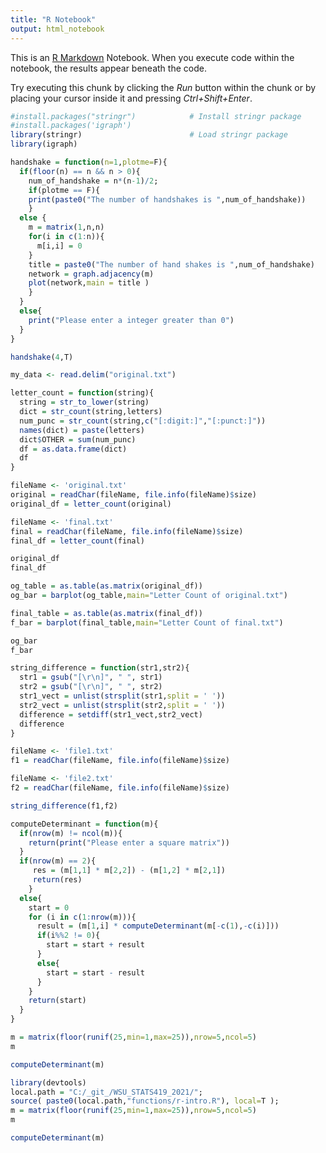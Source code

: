 ```yaml
---
title: "R Notebook"
output: html_notebook
---
```


This is an [R Markdown](http://rmarkdown.rstudio.com) Notebook. When you execute code within the notebook, the results appear beneath the code. 

Try executing this chunk by clicking the *Run* button within the chunk or by placing your cursor inside it and pressing *Ctrl+Shift+Enter*. 

```r
#install.packages("stringr")            # Install stringr package
#install.packages('igraph')
library(stringr)                        # Load stringr package
library(igraph)
```

```r
handshake = function(n=1,plotme=F){
  if(floor(n) == n && n > 0){
    num_of_handshake = n*(n-1)/2;
    if(plotme == F){
    print(paste0("The number of handshakes is ",num_of_handshake))
    }
  else {
    m = matrix(1,n,n)
    for(i in c(1:n)){
      m[i,i] = 0
    }
    title = paste0("The number of hand shakes is ",num_of_handshake)
    network = graph.adjacency(m)
    plot(network,main = title )
    }
  }
  else{
    print("Please enter a integer greater than 0")
  }
}

handshake(4,T)
```

```r
my_data <- read.delim("original.txt")

letter_count = function(string){
  string = str_to_lower(string)
  dict = str_count(string,letters)
  num_punc = str_count(string,c("[:digit:]","[:punct:]"))
  names(dict) = paste(letters)
  dict$OTHER = sum(num_punc)
  df = as.data.frame(dict)
  df
}

fileName <- 'original.txt'
original = readChar(fileName, file.info(fileName)$size)
original_df = letter_count(original)

fileName <- 'final.txt'
final = readChar(fileName, file.info(fileName)$size)
final_df = letter_count(final)

original_df
final_df

```

```r
og_table = as.table(as.matrix(original_df))
og_bar = barplot(og_table,main="Letter Count of original.txt")

final_table = as.table(as.matrix(final_df))
f_bar = barplot(final_table,main="Letter Count of final.txt")

og_bar
f_bar
```

```r

string_difference = function(str1,str2){
  str1 = gsub("[\r\n]", " ", str1)
  str2 = gsub("[\r\n]", " ", str2)
  str1_vect = unlist(strsplit(str1,split = ' '))
  str2_vect = unlist(strsplit(str2,split = ' '))
  difference = setdiff(str1_vect,str2_vect)
  difference
}

fileName <- 'file1.txt'
f1 = readChar(fileName, file.info(fileName)$size)

fileName <- 'file2.txt'
f2 = readChar(fileName, file.info(fileName)$size)

string_difference(f1,f2)
```


```r
computeDeterminant = function(m){
  if(nrow(m) != ncol(m)){
    return(print("Please enter a square matrix"))
  }
  if(nrow(m) == 2){
     res = (m[1,1] * m[2,2]) - (m[1,2] * m[2,1])
     return(res)
    }
  else{
    start = 0
    for (i in c(1:nrow(m))){
      result = (m[1,i] * computeDeterminant(m[-c(1),-c(i)]))
      if(i%%2 != 0){
        start = start + result
      }
      else{
        start = start - result
      }
    }
    return(start)
  }
}

m = matrix(floor(runif(25,min=1,max=25)),nrow=5,ncol=5)
m

computeDeterminant(m)
```

```r
library(devtools)
local.path = "C:/_git_/WSU_STATS419_2021/";
source( paste0(local.path,"functions/r-intro.R"), local=T );
m = matrix(floor(runif(25,min=1,max=25)),nrow=5,ncol=5)
m

computeDeterminant(m)
```

